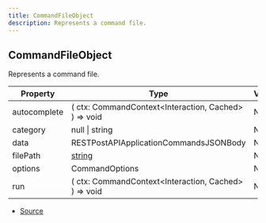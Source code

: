 ```yaml
---
title: CommandFileObject
description: Represents a command file.
---
```


## CommandFileObject

Represents a command file.

| Property     | Type                                                                                              | Value |
| ------------ | ------------------------------------------------------------------------------------------------- | ----- |
| autocomplete | ( ctx: CommandContext\<Interaction, Cached> ) => void                                             | N/A   |
| category     | null \| string                                                                                    | N/A   |
| data         | RESTPostAPIApplicationCommandsJSONBody                                                            | N/A   |
| filePath     | [string](https://developer.mozilla.org/en-US/docs/Web/JavaScript/Reference/Global_Objects/String) | N/A   |
| options      | CommandOptions                                                                                    | N/A   |
| run          | ( ctx: CommandContext\<Interaction, Cached> ) => void                                             | N/A   |

- [Source](https://github.com/underctrl-io/commandkit/blob/6ce87cba44f953b46a72430cb1272818640529f4/packages/commandkit/src/types.ts#L101)
